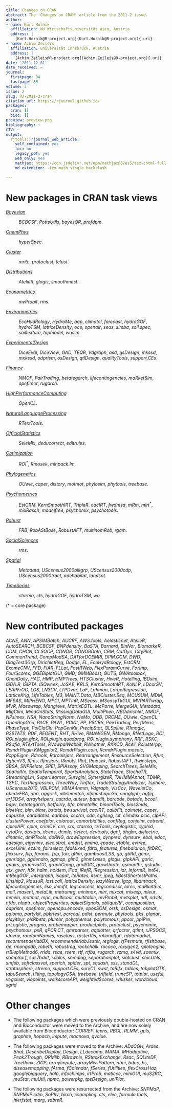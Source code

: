 ```yaml
---
title: Changes on CRAN
abstract: The 'Changes on CRAN' article from the 2011-2 issue.
author:
- name: Kurt Hornik
  affiliation: WU Wirtschaftsuniversität Wien, Austria
  address: |
    [Kurt.Hornik@R-project.org](Kurt.Hornik@R-project.org){.uri}
- name: Achim Zeileis
  affiliation: Universität Innsbruck, Austria
  address: |
    [Achim.Zeileis@R-project.org](Achim.Zeileis@R-project.org){.uri}
date: '2011-12-01'
date_received: ~
journal:
  firstpage: 84
  lastpage: 85
volume: 3
issue: 2
slug: RJ-2011-2-cran
citation_url: https://rjournal.github.io/
packages:
  cran: []
  bioc: []
preview: preview.png
bibliography: ~
CTV: ~
output:
  rjtools::rjournal_web_article:
    self_contained: yes
    toc: no
    legacy_pdf: yes
    web_only: yes
    mathjax: https://cdn.jsdelivr.net/npm/mathjax@3/es5/tex-chtml-full.js
    md_extension: -tex_math_single_backslash

---
```


::: article
# New packages in CRAN task views

[*Bayesian*](https://CRAN.R-project.org/view=Bayesian)

:   *BCBCSF*, *PottsUtils*, *bayesQR*, *profdpm*.

[*ChemPhys*](https://CRAN.R-project.org/view=ChemPhys)

:   *hyperSpec*.

[*Cluster*](https://CRAN.R-project.org/view=Cluster)

:   *mritc*, *protoclust*, *tclust*.

[*Distributions*](https://CRAN.R-project.org/view=Distributions)

:   *AtelieR*, *glogis*, *smoothmest*.

[*Econometrics*](https://CRAN.R-project.org/view=Econometrics)

:   *mvProbit*, *rms*.

[*Environmetrics*](https://CRAN.R-project.org/view=Environmetrics)

:   *EcoHydRology*, *HydroMe*, *aqp*, *climatol*, *forecast*,
    *hydroGOF*, *hydroTSM*, *latticeDensity*, *oce*, *openair*, *seas*,
    *simba*, *soil.spec*, *soiltexture*, *topmodel*, *wasim*.

[*ExperimentalDesign*](https://CRAN.R-project.org/view=ExperimentalDesign)

:   *DiceEval*, *DiceView*, *GAD*, *TEQR*, *Vdgraph*, *asd*, *gsDesign*,
    *mkssd*, *mxkssd*, *odprism*, *osDesign*, *qtlDesign*,
    *qualityTools*, *support.CEs*.

[*Finance*](https://CRAN.R-project.org/view=Finance)

:   *NMOF*, *PairTrading*, *betategarch*, *lifecontingencies*,
    *maRketSim*, *opefimor*, *rugarch*.

[*HighPerformanceComputing*](https://CRAN.R-project.org/view=HighPerformanceComputing)

:   *OpenCL*.

[*NaturalLanguageProcessing*](https://CRAN.R-project.org/view=NaturalLanguageProcessing)

:   *RTextTools*.

[*OfficialStatistics*](https://CRAN.R-project.org/view=OfficialStatistics)

:   *SeleMix*, *deducorrect*, *editrules*.

[*Optimization*](https://CRAN.R-project.org/view=Optimization)

:   *ROI*$^*$, *Rmosek*, *minpack.lm*.

[*Phylogenetics*](https://CRAN.R-project.org/view=Phylogenetics)

:   *OUwie*, *caper*, *distory*, *motmot*, *phylosim*, *phytools*,
    *treebase*.

[*Psychometrics*](https://CRAN.R-project.org/view=Psychometrics)

:   *EstCRM*, *KernSmoothIRT*, *TripleR*, *cacIRT*, *fwdmsa*, *mRm*,
    *mirt*$^*$, *mixRasch*, *modelfree*, *psychomix*, *psychotools*.

[*Robust*](https://CRAN.R-project.org/view=Robust)

:   *FRB*, *RobAStBase*, *RobustAFT*, *multinomRob*, *rgam*.

[*SocialSciences*](https://CRAN.R-project.org/view=SocialSciences)

:   *rms*.

[*Spatial*](https://CRAN.R-project.org/view=Spatial)

:   *Metadata*, *UScensus2000blkgrp*, *UScensus2000cdp*,
    *UScensus2000tract*, *adehabitat*, *landsat*.

[*TimeSeries*](https://CRAN.R-project.org/view=TimeSeries)

:   *ctarma*, *cts*, *hydroGOF*, *hydroTSM*, *wq*.

(\* = core package)

# New contributed packages

*ACNE*, *ANN*, *APSIMBatch*, *AUCRF*, *AWS.tools*, *Aelasticnet*,
*AtelieR*, *AutoSEARCH*, *BCBCSF*, *BNPdensity*, *BaSTA*, *Barnard*,
*BinNor*, *BiomarkeR*, *CDM*, *CHCN*, *CLSOCP*, *CONOR*, *CONORData*,
*CRM*, *CatDyn*, *CityPlot*, *CommonTrend*, *CompModSA*, *DATforDCEMRI*,
*DPM.GGM*, *DWD*, *DiagTest3Grp*, *DirichletReg*, *Dodge*, *EL*,
*EcoHydRology*, *EstCRM*, *ExomeCNV*, *FFD*, *FIAR*, *FLLat*,
*FastRWeb*, *FlexParamCurve*, *ForImp*, *FourScores*, *GGEBiplotGUI*,
*GMD*, *GMMBoost*, *GUTS*, *GWAtoolbox*, *GhcnDaily*, *HAC*, *HMP*,
*HMPTrees*, *HTSCluster*, *HiveR*, *Hotelling*, *IBDsim*, *ISDA.R*,
*ISIPTA*, *ISOweek*, *JoSAE*, *KRLS*, *KernSmoothIRT*, *KoNLP*,
*LDcorSV*, *LEAPFrOG*, *LGS*, *LN3GV*, *LTPDvar*, *LaF*, *Lahman*,
*LargeRegression*, *LatticeKrig*, *LifeTables*, *M3*, *MAINT.Data*,
*MBCluster.Seq*, *MCUSUM*, *MDM*, *MFSAS*, *MIPHENO*, *MPCI*, *MPTinR*,
*MSeasy*, *MSeasyTkGUI*, *MVPARTwrap*, *MVR*, *Maeswrap*, *Mangrove*,
*MatrixEQTL*, *McParre*, *MergeGUI*, *Metadata*, *MigClim*,
*MindOnStats*, *MissingDataGUI*, *MultiPhen*, *NBDdirichlet*, *NMOF*,
*NPsimex*, *NSA*, *NanoStringNorm*, *NeMo*, *ODB*, *ORCME*, *OUwie*,
*OpenCL*, *OpenRepGrid*, *PACE*, *PAWL*, *PCICt*, *PP*, *PSCBS*,
*PairTrading*, *PerfMeas*, *PhaseType*, *PoiClaClu*, *PopGenKit*,
*PrecipStat*, *QLSpline*, *R1magic*, *R2STATS*, *RDF*, *REGENT*, *RHT*,
*RHive*, *RMAWGEN*, *RMongo*, *RNetLogo*, *ROI*, *ROI.plugin.glpk*,
*ROI.plugin.quadprog*, *ROI.plugin.symphony*, *RRF*, *RSKC*, *RSofia*,
*RTextTools*, *RVowpalWabbit*, *RWeather*, *RXKCD*, *Rcell*,
*Rclusterpp*, *RcmdrPlugin.KMggplot2*, *RcmdrPlugin.coin*,
*RcmdrPlugin.mosaic*, *RcppEigen*, *Rdrools*, *Rdroolsjars*,
*Rearrangement*, *ResourceSelection*, *Rfun*, *RghcnV3*, *Rjms*,
*Rjmsjars*, *Rknots*, *Rlof*, *Rmosek*, *RobustAFT*, *Rwinsteps*,
*SBSA*, *SNPRelate*, *SPEI*, *SPIAssay*, *SVGMapping*, *SearchTrees*,
*SeleMix*, *SpatialVx*, *SpatioTemporal*, *SportsAnalytics*,
*StateTrace*, *StochaTR*, *StreamingLm*, *SuperLearner*, *Survgini*,
*SynergizeR*, *TAHMMAnnot*, *TDMR*, *TSPC*, *TextRegression*,
*ThreeWay*, *Tinflex*, *TradeStrategyAnalyzer*, *Tsphere*,
*UScensus2010*, *VBLPCM*, *VBMA4hmm*, *Vdgraph*, *VisCov*, *WaveletCo*,
*abcdeFBA*, *abn*, *aggrisk*, *allelematch*, *alphashape3d*, *anaglyph*,
*aqfig*, *arf3DS4*, *arrayhelpers*, *ascrda*, *auteur*, *bamdit*,
*barcode*, *batade*, *bcool*, *bdpv*, *betategarch*, *betfairly*, *bfa*,
*bimetallic*, *binomTools*, *bios2mds*, *biseVec*, *blm*, *blme*,
*bstats*, *bwsurvival*, *cacIRT*, *calibFit*, *calmate*, *caper*,
*capushe*, *cardidates*, *caribou*, *cccrm*, *cda*, *cghseg*, *cit*,
*climdex.pcic*, *clpAPI*, *clusterPower*, *coefplot*, *colorout*,
*comorbidities*, *confReg*, *conjoint*, *cotrend*, *cplexAPI*, *cplm*,
*crimCV*, *crn*, *crs*, *ctarma*, *cvTools*, *cvplogistic*, *cyphid*,
*cytoDiv*, *dbstats*, *dcens*, *dcmle*, *detect*, *devtools*, *dgof*,
*dhglm*, *dielectric*, *dinamic*, *dmRTools*, *doRNG*, *drawExpression*,
*dynpred*, *dynsurv*, *ebal*, *edcc*, *edesign*, *eigeninv*,
*elec.strat*, *emdist*, *emma*, *epade*, *etable*, *evtree*,
*excel.link*, *ezsim*, *fairselect*, *fdaMixed*, *fdrci*, *features*,
*finebalance*, *fitDRC*, *flexsurv*, *flip*, *forams*, *fpp*, *fun*,
*gRim*, *gamboostLSS*, *gb*, *gbRd*, *gcmr*, *genridge*, *ggdendro*,
*ggmap*, *glm2*, *glmmLasso*, *glogis*, *glpkAPI*, *goric*, *gpairs*,
*granovaGG*, *graphComp*, *gridSVG*, *growthrate*, *gsmoothr*,
*gstudio*, *gtx*, *gwrr*, *h5r*, *hdlm*, *holdem*, *iFad*, *iRefR*,
*iRegression*, *idr*, *informR*, *int64*, *intRegGOF*, *intergraph*,
*isopat*, *iteRates*, *itsmr*, *jpeg*, *kBestShortestPaths*, *kinship2*,
*klausuR*, *last.call*, *latticeDensity*, *lazyWeave*, *lgcp*,
*libamtrack*, *lifecontingencies*, *liso*, *lmmfit*, *logconcens*,
*logcondiscr*, *lorec*, *maRketSim*, *mail*, *maxent*, *metaLik*,
*metrumrg*, *minimax*, *mirt*, *mixcat*, *mixexp*, *mleur*, *mmeln*,
*motmot*, *mpc*, *multicool*, *multitable*, *mvProbit*, *mvtsplot*,
*ndl*, *ndvits*, *nfda*, *nloptr*, *objectProperties*, *objectSignals*,
*obliqueRF*, *ocomposition*, *odprism*, *opefimor*, *opencpu.encode*,
*oposSOM*, *orsk*, *osDesign*, *osmar*, *paloma*, *partykit*,
*pbkrtest*, *pcrcoal*, *pdist*, *permute*, *phytools*, *pks*, *planar*,
*playitbyr*, *plsRbeta*, *plumbr*, *polyphemus*, *polytomous*, *ppcor*,
*ppiPre*, *prLogistic*, *pragma*, *probemapper*, *productplots*,
*protoclust*, *psychomix*, *psychotools*, *pxR*, *qPCR.CT*, *qmrparser*,
*qqplotter*, *qrfactor*, *qtlmt*, *rJPSGCS*, *rJavax*, *randomNames*,
*rasclass*, *rasterVis*, *rationalfun*, *rdatamarket*,
*recommenderlabBX*, *recommenderlabJester*, *reglogit*, *rfPermute*,
*rfishbase*, *rje*, *rmongodb*, *robeth*, *robustreg*, *rockchalk*,
*rococo*, *roxygen2*, *rplotengine*, *rrBlupMethod6*, *rrlda*, *rsae*,
*rsem*, *rtf*, *rtfbs*, *rugarch*, *rzmq*, *s4vd*, *saemix*, *sampSurf*,
*sas7bdat*, *scales*, *semdiag*, *separationplot*, *siatclust*,
*smcUtils*, *smfsb*, *softclassval*, *sperich*, *spider*, *spt*,
*squash*, *sss*, *standGL*, *stratasphere*, *stremo*, *support.CEs*,
*survC1*, *swst*, *taRifx*, *tables*, *tabplotGTK*, *tabuSearch*,
*tilting*, *topologyGSA*, *treebase*, *trifield*, *truncSP*, *txtplot*,
*useful*, *vegclust*, *viopoints*, *walkscoreAPI*, *weightedScores*,
*whisker*, *wordcloud*, *xgrid*

# Other changes

-   The following packages which were previously double-hosted on CRAN
    and Bioconductor were moved to the Archive, and are now solely
    available from Bioconductor: *CORREP*, *Icens*, *RBGL*, *RLMM*,
    *gpls*, *graphite*, *hopach*, *impute*, *maanova*, *qvalue*.

-   The following packages were moved to the Archive: *ADaCGH*, *Ardec*,
    *Bhat*, *DescribeDisplay*, *Design*, *LLdecomp*, *MAMA*,
    *MHadaptive*, *Peak2Trough*, *QRMlib*, *RBrownie*, *RStackExchange*,
    *Rsac*, *SQLiteDF*, *TreeRank*, *ZIGP*, *arrayImpute*,
    *arrayMissPattern*, *atmi*, *bdoc*, *bs*, *diseasemapping*, *fArma*,
    *fCalendar*, *fSeries*, *fUtilities*, *flexCrossHaz*,
    *googlebigquery*, *halp*, *infochimps*, *irtProb*, *maticce*,
    *miniGUI*, *muS2RC*, *muStat*, *muUtil*, *npmc*, *powerpkg*,
    *tpsDesign*, *uniPlot*.

-   The following packages were resurrected from the Archive: *SNPMaP*,
    *SNPMaP.cdm*, *SoPhy*, *birch*, *csampling*, *cts*, *elec*,
    *formula.tools*, *hierfstat*, *marg*, *sabreR*.
:::
